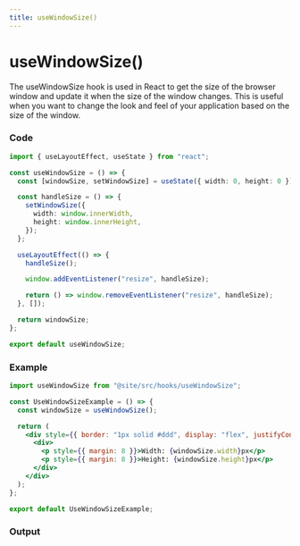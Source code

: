 ```yaml
---
title: useWindowSize()
---
```



# useWindowSize()

The useWindowSize hook is used in React to get the size of the browser window and update it when the size of the window changes. This is useful when you want to change the look and feel of your application based on the size of the window.

### Code

```ts title="useWindowSize.ts"
import { useLayoutEffect, useState } from "react";

const useWindowSize = () => {
  const [windowSize, setWindowSize] = useState({ width: 0, height: 0 });

  const handleSize = () => {
    setWindowSize({
      width: window.innerWidth,
      height: window.innerHeight,
    });
  };

  useLayoutEffect(() => {
    handleSize();

    window.addEventListener("resize", handleSize);

    return () => window.removeEventListener("resize", handleSize);
  }, []);

  return windowSize;
};

export default useWindowSize;
```

### Example

```jsx
import useWindowSize from "@site/src/hooks/useWindowSize";

const UseWindowSizeExample = () => {
  const windowSize = useWindowSize();

  return (
    <div style={{ border: "1px solid #ddd", display: "flex", justifyContent: "center" }}>
      <div>
        <p style={{ margin: 8 }}>Width: {windowSize.width}px</p>
        <p style={{ margin: 8 }}>Height: {windowSize.height}px</p>
      </div>
    </div>
  );
};

export default UseWindowSizeExample;
```

### Output

<UseWindowSizeExample />